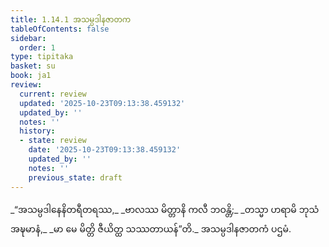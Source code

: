 ```yaml
---
title: 1.14.1 အသမ္ပဒါနဇာတက
tableOfContents: false
sidebar:
  order: 1
type: tipitaka
basket: su
book: ja1
review:
  current: review
  updated: '2025-10-23T09:13:38.459132'
  updated_by: ''
  notes: ''
  history:
  - state: review
    date: '2025-10-23T09:13:38.459132'
    updated_by: ''
    notes: ''
    previous_state: draft
---
```



<ReviewStatus review={frontmatter.review} showDetails={true} />

<HypothesisAnnotation frontmatter={frontmatter} />

<DynamicBreadcrumb />

<Division number="131" book="ja1" e="ch" v="22" p="30">

<Paragraph number="291" type="verses" book="ja1">
_“အသမ္ပဒါနေနိတရီတရဿ,_  
_ဗာလဿ မိတ္တာနိ ကလီ ဘဝန္တိ;_  
_တသ္မာ ဟရာမိ ဘုသံ အဍ္ဎမာနံ,_  
_မာ မေ မိတ္တိ ဇီယိတ္ထ သဿတာယန်”တိ._  


</Paragraph>
</Division>

<Paragraph number="292" type="center" book="ja1">
အသမ္ပဒါနဇာတကံ ပဌမံ.
</Paragraph>